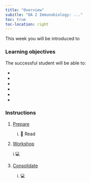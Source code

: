 ```yaml
---
title: "Overview"
subitle: "DA 2 Immunobiology: ..."
toc: true
toc-location: right
---
```


This week you will be introduced to 

### Learning objectives

The successful student will be able to:

-   

-   

-   

-   

-   

-    

### Instructions

1.  [Prepare](study_before_workshop.qmd)

    i.  📖 Read 


2.  [Workshop](workshop.qmd)
    
    i.💻 

3.  [Consolidate](study_after_workshop.qmd)

    i. 💻 


